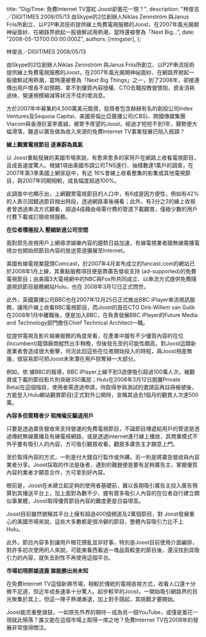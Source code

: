 
  title: "DigiTime: 免費Internet TV當紅 Joost卻曇花一現？",
  description: "林俊吉／DIGITIMES 2008/05/13 由Skype的2位創辦人Niklas Zennström 與Janus Friis所創立、以P2P串流技術提供線上免費電視服務的Joost，在2007年風光揭開神祕面紗、在網路界掀起一股搶鮮試用熱潮，當時還被譽為「Next Big...",
  date: "2008-05-13T00:00:00.000Z",
  authors: [mingster],
};

<p>林俊吉／DIGITIMES 2008/05/13</p>
<p>由Skype的2位創辦人Niklas Zennström 與Janus Friis所創立、以P2P串流技術提供線上免費電視服務的Joost，在2007年風光揭開神祕面紗、在網路界掀起一股搶鮮試用熱潮，當時還被譽為「Next Big Things」之一，到了2008年，卻接連傳出用戶增長不如預期、拿不到優質內容授權、CTO去職投敵營懷抱、資金消耗過快、營運規模縮減等狀況不佳的壞消息。</p>
<p>方於2007年中募集約4,500萬美元鉅資，投資者包含赫赫有名的創投公司Index Ventures及Sequoia Capital、美國哥倫比亞廣播公司(CBS)、跨國傳媒集團Viacom與香港巨富李嘉誠，被寄予厚望的Joost，經過才短短不到1年，聲勢便大幅滑落，難道以廣告做為收入來源的免費Internet TV事業發展已陷入瓶頸？</p>
<p><span style="font-weight:bold;">線上觀賞電視節目  逐漸蔚為風氣</span></p>
<p>以 Joost重點發展的美國市場來說，有愈來愈多的家用戶在網路上收看電視節目，且成長速度驚人。根據1項由美國市調公司TNS進行、抽樣數達1萬戶的調查，在2007年第3季美國上網家庭中，有近 16%會線上收看整集的影集或其他電視節目，與2007年同期相較，成長幅度超過100%。</p>
<p>此調查中也顯示出，上網觀賞電視節目的人口中，有6成是因方便性，例如有42%的人表示因錯過節目撥出時段，透過網路事後補看；此外，有3分之2的線上收視者曾透過串流方式觀看，超過4成藉由毋需付費的管道下載觀賞，僅極少數的用戶付費下載或訂閱收視服務。</p>
<p><span style="font-weight:bold;">在位者積極投入 壓縮新進公司空間</span></p>
<p>面對原先收視用戶上網尋求娛樂內容的趨勢日益加速，有線電視業者跟無線廣播電視台也開始把節目內容的放送管道擴展至Internet。</p>
<p>美國有線電視業龍頭Comcast，於2007年4月宣布成立的fancast.com的網站已於2008年1月上線，其重點服務項目便是靠廣告營收支持 (ad-supported)的免費電視節目；由美國3大電視網中的NBC與Fox所共同成立、以串流方式提供免費隨選視訊節目服務網站Hulu，也在 2008年3月12日正式問世。</p>
<p>此外，英國廣播公司BBC也在2007年12月25日正式推出BBC iPlayer串流視訊服務，讓用戶線上收看BBC電視節目，而Joost的首任CTO Dirk-Willem van Gulik在2008年1月中離職後，便是加入BBC，在負責發展BBC iPlayer的Future Media and Technology部門擔任Chief Technical Architect一職。</p>
<p>從提供電視及影片娛樂服務的角度來看，在產業中握有不少優質內容的在位(Incumbent)龍頭廠商縱然出手稍晚，但後發先至的可能性頗高，對Joost這類新進業者會造成很大衝擊，何況此回這些在位者開始投入的時程，與Joost相差無幾，很容易即可把Joost未來潛在用戶掠奪掉一大部分。</p>
<p>例如，依 據BBC的報導，BBC iPlayer上線不到3週便吸引超過100萬人次，被觀賞或下載的節目影片則突破350萬部；Hulu在2008年3月12日脫離Private Beta(在這個階段，使用者需透過申請，待取得參與測試的邀請函再註冊帳號後，方能登入Hulu網站觀賞節目)正式對外公開時，宣稱其過去1個月的觀賞人次達500萬。</p>
<p><span style="font-weight:bold;">內容多但質精者少 瑕掩瑜反驅退用戶</span></p>
<p>只要是透過廣告營收來支持營運的免費電視節目，不論節目傳遞給用戶的管道是透過傳統無線廣播及有線電視網路，或是透過Internet進行線上播放，其商業模式不外乎要有吸引人的內容，方可吸引觀眾收看，觀眾多廣告主才願意上門。</p>
<p>至於取得內容的方式，一則是付大錢自行製作或外購，另一則是將廣告營收與內容業者分享。Joost採取的作法是後者，遇到的難題便是要有足夠廣告主，掌握優質內容的業者才願意合作，方可拿到好內容。</p>
<p>眼前是，Joost在未建立起足夠的使用者基礎前，難以長期吸引廣告主投入廣告預算到其播送平台上，加上面對為數不少、握有眾多吸引人內容的在位者自行建立類似事業體，Joost取得優質節目內容的難度更是日益增高。</p>
<p>Joost目前雖然號稱其平台上擁有超過400個頻道及2萬個節目，對 Joost發展重心的美國市場來說，這些大多數都是很冷僻的節目，整體內容吸引力比不上Hulu。</p>
<p>此外，節目內容多到讓用戶眼花撩亂並非好事，特別是Joost目前使用介面編排，對許多初次使用的人來說，可能東看西看過一堆品質較差的節目後，還沒找到具吸引力的內容，就失去耐性不再使用這個平台。</p>
<p><span style="font-weight:bold;">市場初現群雄逐鹿 誰能勝出尚未知</span></p>
<p>在免費Internet TV這個新興市場，相較於傳統的電視收視方式，收看人口還十分微不足道，但近年成長速率十分驚人。起步較早的Joost，一開始吸引網路界的目光聚集於其上，但這一陣子熱潮漸退，加上對手競起，其挑戰才要開始。</p>
<p>Joost能否重整旗鼓，一如原先外界的期待－成為另一個YouTube，或僅是曇花一現就此殞落？誰又能在這個市場上取得一席之地？免費Internet TV在2008年的發展非常值得關注。</p>
